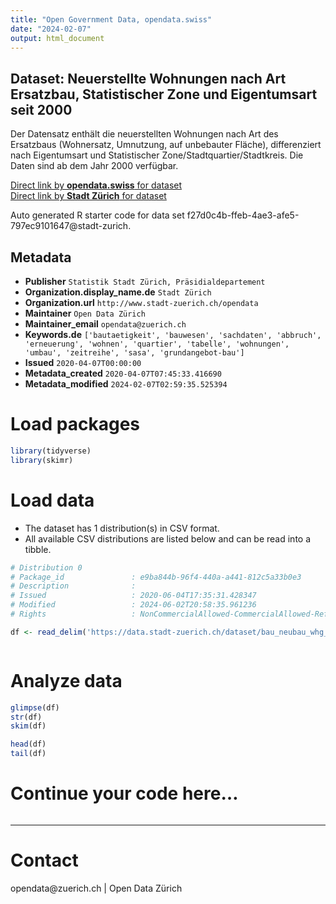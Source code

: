 ```yaml
---
title: "Open Government Data, opendata.swiss"
date: "2024-02-07"
output: html_document
---
```


## Dataset: Neuerstellte Wohnungen nach Art Ersatzbau, Statistischer Zone und Eigentumsart seit  2000

Der Datensatz enthält die neuerstellten Wohnungen nach Art des Ersatzbaus (Wohnersatz, Umnutzung, auf unbebauter Fläche), differenziert nach Eigentumsart und Statistischer Zone/Stadtquartier/Stadtkreis. Die Daten sind ab dem Jahr 2000 verfügbar.

[Direct link by **opendata.swiss** for dataset](https://opendata.swiss/de/dataset/neuerstellte-wohnungen-nach-art-ersatzbau-statistischer-zone-und-eigentumsgruppe-seit-2000)<br>
[Direct link by **Stadt Zürich** for dataset](https://data.stadt-zuerich.ch/dataset/bau_neubau_whg_ersatzbauart_eigentumsgruppe_statzone_seit2000_od5324)

Auto generated R starter code for data set f27d0c4b-ffeb-4ae3-afe5-797ec9101647@stadt-zurich.

## Metadata

- **Publisher** `Statistik Stadt Zürich, Präsidialdepartement`
- **Organization.display_name.de** `Stadt Zürich`
- **Organization.url** `http://www.stadt-zuerich.ch/opendata`
- **Maintainer** `Open Data Zürich`
- **Maintainer_email** `opendata@zuerich.ch`
- **Keywords.de** `['bautaetigkeit', 'bauwesen', 'sachdaten', 'abbruch', 'erneuerung', 'wohnen', 'quartier', 'tabelle', 'wohnungen', 'umbau', 'zeitreihe', 'sasa', 'grundangebot-bau']`
- **Issued** `2020-04-07T00:00:00`
- **Metadata_created** `2020-04-07T07:45:33.416690`
- **Metadata_modified** `2024-02-07T02:59:35.525394`


# Load packages

```r

library(tidyverse)
library(skimr)

```

# Load data

-   The dataset has 1 distribution(s) in CSV format.
-   All available CSV distributions are listed below and can be read into a tibble.

```r

# Distribution 0
# Package_id               : e9ba844b-96f4-440a-a441-812c5a33b0e3
# Description              : 
# Issued                   : 2020-06-04T17:35:31.428347
# Modified                 : 2024-06-02T20:58:35.961236
# Rights                   : NonCommercialAllowed-CommercialAllowed-ReferenceNotRequired

df <- read_delim('https://data.stadt-zuerich.ch/dataset/bau_neubau_whg_ersatzbauart_eigentumsgruppe_statzone_seit2000_od5324/download/BAU532OD5324.csv')



```

# Analyze data

```r

glimpse(df)
str(df)
skim(df)

head(df)
tail(df)

```

# Continue your code here...

```r

```

------------------------------------------------------------------------

# Contact

opendata@zuerich.ch | Open Data Zürich
